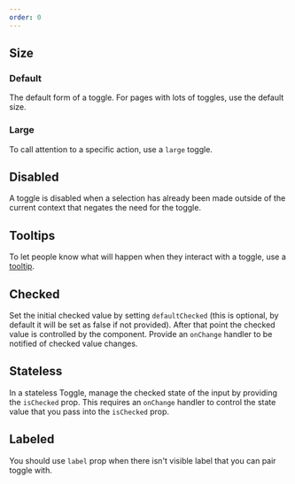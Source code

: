 ```yaml
---
order: 0
---
```




## Size

### Default

The default form of a toggle.
For pages with lots of toggles,
use the default size.

<Example Component={ToggleDefault} packageName="@atlaskit/toggle" />

### Large

To call attention to a specific action,
use a `large` toggle.

<Example Component={ToggleLarge} packageName="@atlaskit/toggle" />

## Disabled

A toggle is disabled when a selection has already been made outside of the current context that negates the need for the toggle.

<Example Component={ToggleDisabled} packageName="@atlaskit/toggle" />

## Tooltips

To let people know what will happen when they interact with a toggle,
use a [tooltip](/components/tooltip).

<Example Component={ToggleTooltip} packageName="@atlaskit/toggle" />

## Checked

Set the initial checked value by setting `defaultChecked` (this is optional, by default it will be set as false if not provided). After that point the checked value is controlled by the component. Provide an `onChange` handler to be notified of checked value changes.

<Example Component={ToggleDefaultChecked} packageName="@atlaskit/toggle" />

## Stateless

In a stateless Toggle, manage the checked state of the input by providing the `isChecked` prop. This requires an `onChange` handler to control the state value that you pass into the `isChecked` prop.

<Example Component={ToggleStateless} packageName="@atlaskit/toggle" />

## Labeled

You should use `label` prop when there isn't visible label that you can pair toggle with.

<Example Component={ToggleLabeled} packageName="@atlaskit/toggle" />
